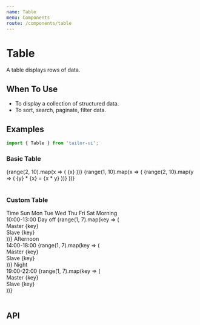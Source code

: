 ```yaml
---
name: Table
menu: Components
route: /components/table
---
```



# Table

A table displays rows of data.

## When To Use

- To display a collection of structured data.
- To sort, search, paginate, filter data.

## Examples

```js
import { Table } from 'tailor-ui';
```

### Basic Table

<Playground>
  <Table>
    <Table.Head>
      {range(2, 10).map(x => (
        <Table.HeadColumn key={x}>{x}</Table.HeadColumn>
      ))}
    </Table.Head>
    <Table.Body>
      {range(1, 10).map(x => (
        <Table.Row key={x}>
          {range(2, 10).map(y => (
            <Table.Column key={y}>
              {y} * {x} = {x * y}
            </Table.Column>
          ))}
        </Table.Row>
      ))}
    </Table.Body>
  </Table>
</Playground>

### Custom Table

<Playground>
  <Table textAlign="center">
    <Table.Head>
      <Table.HeadColumn colSpan={8}>Time</Table.HeadColumn>
    </Table.Head>
    <Table.Body>
      <Table.Row>
        <Table.Column />
        <Table.Column>Sun</Table.Column>
        <Table.Column>Mon</Table.Column>
        <Table.Column>Tue</Table.Column>
        <Table.Column>Wed</Table.Column>
        <Table.Column>Thu</Table.Column>
        <Table.Column>Fri</Table.Column>
        <Table.Column>Sat</Table.Column>
      </Table.Row>
      <Table.Row>
        <Table.Column>
          Morning
          <br />
          10:00-13:00
        </Table.Column>
        <Table.Column
          rowSpan={3}
          borderColor="gray300"
          borderLeft="base"
          borderRight="base"
        >
          Day off
        </Table.Column>
        {range(1, 7).map(key => (
          <Table.Column key={key}>
            <div>Master {key}</div>
            <div>Slave {key}</div>
          </Table.Column>
        ))}
      </Table.Row>
      <Table.Row>
        <Table.Column>
          Afternoon
          <br />
          14:00-18:00
        </Table.Column>
        {range(1, 7).map(key => (
          <Table.Column key={key}>
            <div>Master {key}</div>
            <div>Slave {key}</div>
          </Table.Column>
        ))}
      </Table.Row>
      <Table.Row>
        <Table.Column>
          Night
          <br />
          19:00-22:00
        </Table.Column>
        {range(1, 7).map(key => (
          <Table.Column key={key}>
            <div>Master {key}</div>
            <div>Slave {key}</div>
          </Table.Column>
        ))}
      </Table.Row>
    </Table.Body>
  </Table>
</Playground>

## API

<PropsTable of={Table} />
